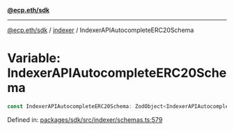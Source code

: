 [**@ecp.eth/sdk**](../../index.mdx)

***

[@ecp.eth/sdk](/sdk-reference/index.mdx) / [indexer](/sdk-reference/indexer/index.mdx) / IndexerAPIAutocompleteERC20Schema

# Variable: IndexerAPIAutocompleteERC20Schema

```ts
const IndexerAPIAutocompleteERC20Schema: ZodObject<IndexerAPIAutocompleteERC20SchemaType>;
```

Defined in: [packages/sdk/src/indexer/schemas.ts:579](https://github.com/ecp-eth/comments-monorepo/blob/main/packages/sdk/src/indexer/schemas.ts#L579)
